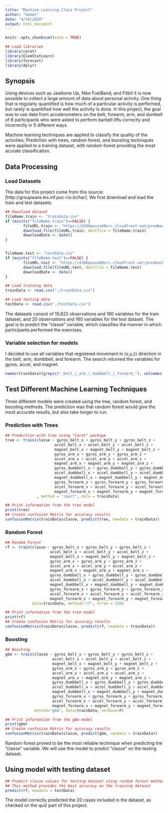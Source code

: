 ```yaml
---
title: "Machine Learning Class Project"
author: "Gomez"
date: "4/10/2020"
output: html_document
---
```


```r
knitr::opts_chunk$set(echo = TRUE)

## Load libraries
library(caret)
library(ElemStatLearn)
library(forecast)
library(dplyr)
```

## Synopsis

Using devices such as Jawbone Up, Nike FuelBand, and Fitbit it is now possible to collect a large amount of data about personal activity. One thing that is regularly quantified is how much of a particular activity is performed, but rarely is quantified how well the activity is done. In this project, the goal was to use data from accelerometers on the belt, forearm, arm, and dumbell of 6 participants who were asked to perform barbell lifts correctly and incorrectly in 5 different ways.

Machine learning techniques are applied to classify the quality of the activities. Prediction with trees, random forest, and boosting techniques were applied to a training dataset, with random forest providing the most acurate classification.

## Data Processing

### Load Datasets

The data for this project come from this source: [http://groupware.les.inf.puc-rio.br/har].
We first download and load the train and test datasets.

```r
## Download dataset
fileName.train <- "trainData.csv"
if (exists("fileName.train")==FALSE) {
        fileURL.train <- "https://d396qusza40orc.cloudfront.net/predmachlearn/pml-training.csv"  
        download.file(fileURL.train, destfile = fileName.train)
        downloadDate <- date()
}


fileName.test <- "testData.csv"
if (exists("fileName.test")==FALSE) {
        fileURL.test <- "https://d396qusza40orc.cloudfront.net/predmachlearn/pml-testing.csv"
        download.file(fileURL.test, destfile = fileName.test)
        downloadDate <- date()
}

## Load training data
trainData <- read.csv("./trainData.csv")

## Load testing data
testData <- read.csv("./testData.csv")
```

The datasets consist of 19,622 observations and 160 variables for the train dataset, and 20 observations and 160 variables for the test dataset.
The goal is to predict the "classe" variable, which classifies the manner in which participants performed the exercises.

### Variable selection for models

I decided to use all variables that registered movement in (x,y,z) direction in the belt, arm, dumbbell, and forearm. The search returned the variables for gyros, accel, and magnet.

```r
names(trainData)[grep(c("_belt_|_arm_|_dumbbell_|_forearm_"), colnames(trainData))]
```

## Test Different Machine Learning Techniques

Three different models were created using the tree, random forest, and boosting methods. The prediction was that random forest would give the most accurate results, but also take longer to run.

### Prediction with Trees
```r
## Prediction with tree using "Caret" package
tree <- train(classe ~ gyros_belt_x + gyros_belt_y + gyros_belt_z +
                      accel_belt_x + accel_belt_y + accel_belt_z + 
                      magnet_belt_x + magnet_belt_y + magnet_belt_z + 
                      gyros_arm_x + gyros_arm_y + gyros_arm_z + 
                      accel_arm_x + accel_arm_y + accel_arm_z + 
                      magnet_arm_x + magnet_arm_y + magnet_arm_z + 
                      gyros_dumbbell_x + gyros_dumbbell_y + gyros_dumbbell_z + 
                      accel_dumbbell_x + accel_dumbbell_y + accel_dumbbell_z + 
                      magnet_dumbbell_x + magnet_dumbbell_y + magnet_dumbbell_z + 
                      gyros_forearm_x + gyros_forearm_y + gyros_forearm_z + 
                      accel_forearm_x + accel_forearm_y + accel_forearm_z + 
                      magnet_forearm_x + magnet_forearm_y + magnet_forearm_z
              , method = "rpart", data = trainData)
```

```r
## Print information from the tree model
print(tree)
## Create confusion Matrix for accuracy results
confusionMatrix(trainData$classe, predict(tree, newdata = trainData))
```

### Random Forest
```r
## Random Forest
rf <- train(classe ~ gyros_belt_x + gyros_belt_y + gyros_belt_z +
                    accel_belt_x + accel_belt_y + accel_belt_z + 
                    magnet_belt_x + magnet_belt_y + magnet_belt_z + 
                    gyros_arm_x + gyros_arm_y + gyros_arm_z + 
                    accel_arm_x + accel_arm_y + accel_arm_z + 
                    magnet_arm_x + magnet_arm_y + magnet_arm_z + 
                    gyros_dumbbell_x + gyros_dumbbell_y + gyros_dumbbell_z + 
                    accel_dumbbell_x + accel_dumbbell_y + accel_dumbbell_z + 
                    magnet_dumbbell_x + magnet_dumbbell_y + magnet_dumbbell_z + 
                    gyros_forearm_x + gyros_forearm_y + gyros_forearm_z + 
                    accel_forearm_x + accel_forearm_y + accel_forearm_z + 
                    magnet_forearm_x + magnet_forearm_y + magnet_forearm_z,
            data=trainData, method="rf", ntree = 150)
```

```r
## Print information from the tree model
print(rf)
## Create confusion Matrix for accuracy results
confusionMatrix(trainData$classe, predict(rf, newdata = trainData))
```

### Boosting
```r
## Boosting
gbm <- train(classe ~ gyros_belt_x + gyros_belt_y + gyros_belt_z +
                     accel_belt_x + accel_belt_y + accel_belt_z + 
                     magnet_belt_x + magnet_belt_y + magnet_belt_z + 
                     gyros_arm_x + gyros_arm_y + gyros_arm_z + 
                     accel_arm_x + accel_arm_y + accel_arm_z + 
                     magnet_arm_x + magnet_arm_y + magnet_arm_z + 
                     gyros_dumbbell_x + gyros_dumbbell_y + gyros_dumbbell_z + 
                     accel_dumbbell_x + accel_dumbbell_y + accel_dumbbell_z + 
                     magnet_dumbbell_x + magnet_dumbbell_y + magnet_dumbbell_z + 
                     gyros_forearm_x + gyros_forearm_y + gyros_forearm_z + 
                     accel_forearm_x + accel_forearm_y + accel_forearm_z + 
                     magnet_forearm_x + magnet_forearm_y + magnet_forearm_z,
             method="gbm", data=trainData, verbose=F)


```

```r
## Print information from the gbm model
print(gbm)
## Create confusion Matrix for accuracy results
confusionMatrix(trainData$classe, predict(gbm, newdata = trainData))
```

Random forest proved to be the most reliable technique when predicting the "classe" variable. We will use this model to predict "classe" on the testing dataset.

## Using model with testing dataset

```r
## Predict classe values for testing dataset using random forest method
## This method provides the best accuracy on the training dataset
predict(rf, newdata = testData)
```

The model correctly predicted the 20 cases included in the dataset, as checked on the quiz part of this project.